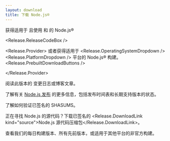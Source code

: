 ```yaml
---
layout: download
title: 下载 Node.js®
---
```


<section>
  获得适用于 <Release.OperatingSystemDropdown /> 且使用 <Release.InstallationMethodDropdown /> 和 <Release.PackageManagerDropdown /> 的 Node.js® <Release.VersionDropdown />

<Release.ReleaseCodeBox />

  <Release.Provider>
    或者获得适用于 <Release.OperatingSystemDropdown /> <Release.PlatformDropdown /> 平台的 Node.js® 构建。
    <Release.PrebuiltDownloadButtons />

  </Release.Provider>
</section>

<section>
  阅读此版本的 <Release.ChangelogLink>变更日志</Release.ChangelogLink>或<Release.BlogPostLink>博客文章</Release.BlogPostLink>。

了解有关 [Node.js 发布](/about/previous-releases) 的更多信息，包括发布时间表和长期支持版本的状态。

了解如何<LinkWithArrow href="https://github.com/nodejs/node#verifying-binaries">验证</LinkWithArrow>已签名的 SHASUMS。

正在寻找 Node.js 的源代码？下载已签名的 <Release.DownloadLink kind="source">Node.js 源代码压缩包</Release.DownloadLink>。

查看我们的<LinkWithArrow href="https://nodejs.org/download/nightly/">每日</LinkWithArrow>构建版本、所有<LinkWithArrow href="https://nodejs.org/download/release/">先前版本</LinkWithArrow>，或适用于其他平台的<LinkWithArrow href="https://unofficial-builds.nodejs.org/download/">非官方</LinkWithArrow>构建。

</section>
